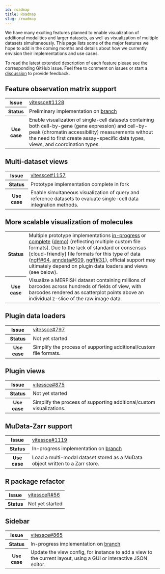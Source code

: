 ```yaml
---
id: roadmap
title: Roadmap
slug: /roadmap
---
```


We have many exciting features planned to enable visualization of additional modalities and larger datasets, as well as visualization of multiple datasets simultaneously. This page lists some of the major features we hope to add in the coming months and details about how we currently envision their implementations and use cases.

To read the latest extended description of each feature please see the corresponding GitHub issue. Feel free to comment on issues or start a [discussion](https://github.com/vitessce/vitessce/discussions/new) to provide feedback.

## Feature observation matrix support

<table>
    <tr>
        <th>Issue</th>
        <td><a href="https://github.com/vitessce/vitessce/issues/1128">vitessce#1128</a></td>
    </tr>
    <tr>
        <th>Status</th>
        <td>Preliminary implementation on <a href="https://github.com/vitessce/vitessce/tree/keller-mark/obs-feature-generalizations">branch</a></td>
    </tr>
    <tr>
        <th>Use case</th>
        <td>Enable visualization of single-cell datasets containing both cell-by-gene (gene expression) and cell-by-peak (chromatin accessibility) measurements without the need to first create assay-specific data types, views, and coordination types.</td>
    </tr>
</table>


## Multi-dataset views

<table>
    <tr>
        <th>Issue</th>
        <td><a href="https://github.com/vitessce/vitessce/issues/1157">vitessce#1157</a></td>
    </tr>
    <tr>
        <th>Status</th>
        <td>Prototype implementation complete in fork</td>
    </tr>
    <tr>
        <th>Use case</th>
        <td>Enable simultaneous visualization of query and reference datasets to evaluate single-cell data integration methods.</td>
    </tr>
</table>

## More scalable visualization of molecules

<table>
    <tr>
        <th>Status</th>
        <td>Multiple prototype implementations <a href="https://github.com/vitessce/vitessce/tree/keller-mark/merfish-merge">in-progress</a> or <a href="https://github.com/vitessce/vitessce/tree/keller-mark/baysor-v2">complete</a> (<a href="https://s3.amazonaws.com/vitessce-data/demos/2021-10-18/8f814e89/index.html?dataset=petukhov-2021-nat-biotechnol">demo</a>) (reflecting multiple custom file formats). Due to the lack of standard or consensus [cloud-friendly] file formats for this type of data (<a href="https://github.com/ome/ngff/pull/64">ngff#64</a>, <a href="https://github.com/theislab/anndata/issues/609">anndata#609</a>, <a href="https://github.com/ome/ngff/issues/31">ngff#31</a>), official support may ultimately depend on plugin data loaders and views (see below).</td>
    </tr>
    <tr>
        <th>Use case</th>
        <td>Visualize a MERFISH dataset containing millions of barcodes across hundreds of fields of view, with barcodes rendered as scatterplot points above an individual z-slice of the raw image data.</td>
    </tr>
</table>


## Plugin data loaders

<table>
    <tr>
        <th>Issue</th>
        <td><a href="https://github.com/vitessce/vitessce/issues/797">vitessce#797</a></td>
    </tr>
    <tr>
        <th>Status</th>
        <td>Not yet started</td>
    </tr>
    <tr>
        <th>Use case</th>
        <td>Simplify the process of supporting additional/custom file formats.</td>
    </tr>
</table>

## Plugin views

<table>
    <tr>
        <th>Issue</th>
        <td><a href="https://github.com/vitessce/vitessce/issues/875">vitessce#875</a></td>
    </tr>
    <tr>
        <th>Status</th>
        <td>Not yet started</td>
    </tr>
    <tr>
        <th>Use case</th>
        <td>Simplify the process of supporting additional/custom visualizations.</td>
    </tr>
</table>

## MuData-Zarr support

<table>
    <tr>
        <th>Issue</th>
        <td><a href="https://github.com/vitessce/vitessce/issues/1119">vitessce#1119</a></td>
    </tr>
    <tr>
        <th>Status</th>
        <td>In-progress implementation on <a href="https://github.com/vitessce/vitessce/tree/keller-mark/mudata-loaders-v2">branch</a></td>
    </tr>
    <tr>
        <th>Use case</th>
        <td>Load a multi-modal dataset stored as a MuData object written to a Zarr store.</td>
    </tr>
</table>

## R package refactor

<table>
    <tr>
        <th>Issue</th>
        <td><a href="https://github.com/vitessce/vitessceR/issues/56">vitessceR#56</a></td>
    </tr>
    <tr>
        <th>Status</th>
        <td>Not yet started</td>
    </tr>
</table>


## Sidebar

<table>
    <tr>
        <th>Issue</th>
        <td><a href="https://github.com/vitessce/vitessce/issues/865">vitessce#865</a></td>
    </tr>
    <tr>
        <th>Status</th>
        <td>In-progress implementation on <a href="https://github.com/vitessce/vitessce/tree/keller-mark/sidebar-v2">branch</a></td>
    </tr>
    <tr>
        <th>Use case</th>
        <td>Update the view config, for instance to add a view to the current layout, using a GUI or interactive JSON editor.</td>
    </tr>
</table>